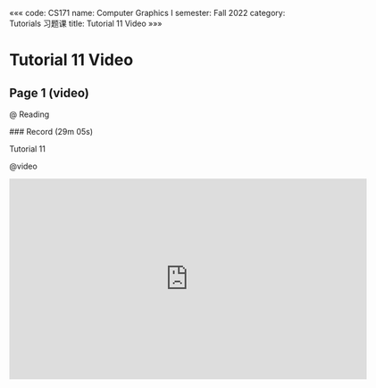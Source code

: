 «««
code: CS171
name: Computer Graphics I
semester: Fall 2022
category: Tutorials 习题课
title: Tutorial 11 Video
»»»

# Tutorial 11 Video

## Page 1 (video)

@ Reading

<div class="markdown-body">
### Record (29m 05s)

Tutorial 11
</div>

@video

<iframe src="https://sbbrisk.com/e/f1fxgkooavga.html" frameborder=0 marginwidth=0 marginheight=0 scrolling=no width=640 height=360 allowfullscreen></iframe>
